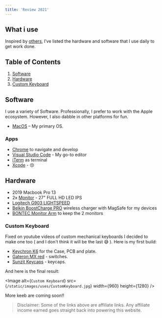 ```yaml
---
title: 'Review 2021'
---
```


## What i use

Inspired by [others](https://uses.tech/), I’ve listed the hardware and software that I use daily to get work done.

## Table of Contents

1.  [Software](/uses#software)
2.  [Hardware](/uses/#hardware)
3.  [Custom Keyboard](/uses/#custom-keyboard)

## Software

I use a variety of Software. Professionally, I prefer to work with the Apple ecosystem.
However, I also dabble in other platforms for fun.

- [MacOS](https://www.apple.com/macos) – My primary OS.

### Apps

- [Chrome](https://www.google.com/intl/it_it/chrome/) to navigate and develop
- [Visual Studio Code](https://code.visualstudio.com/) - My go-to editor
- [iTerm](https://iterm2.com/) as terminal
- [Xcode](https://developer.apple.com/xcode/) - 😒

## Hardware

- 2019 Macbook Pro 13
- 2x [Monitor](https://amzn.to/3rkXb0j) - 27" FULL HD LED IPS
- [Logitech G903 LIGHTSPEED](https://amzn.to/37q1FLV)
- [Belkin BoostCharge PRO](https://amzn.to/3rngNB7) wireless charger with MagSafe for my devices
- [BONTEC Monitor Arm](https://amzn.to/3ghY8Af) to keep the 2 monitors

### Custom Keyboard

Fixed on youtube videos of custom mechanical keyboards I decided to make one too ( and I don't think it will be the last 😅 ).
Here is my first build:

- [Keychron K6](https://amzn.to/3KRQhHm) for the Case, PCB and plate.
- [Gateron MX red](https://amzn.to/3EpH5aS) - switches.
- [Sunzit Keycaps](https://amzn.to/3uNPwcy) - keycaps.

And here is the final result:

<Image
  alt={`Custom Keyboard`}
  src={`/static/images/uses/CustomKeyboard.jpg`}
  width={960}
  height={1280}
/>

More keeb are coming soon!!

> Disclaimer: Some of the links above are affiliate links. Any affiliate income earned goes straight back into powering this website.
